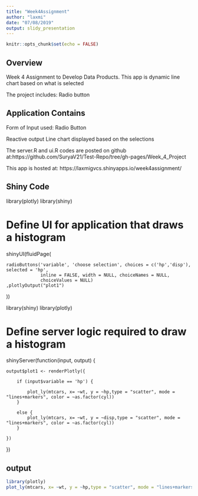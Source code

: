 ```yaml
---
title: "Week4Assignment"
author: "laxmi"
date: "07/08/2019"
output: slidy_presentation
---
```


```r
knitr::opts_chunk$set(echo = FALSE)
```

## Overview


Week 4 Assignment to Develop Data Products. This app is dynamic line chart based on what is selected

The project includes: Radio button 



## Application Contains

Form of Input used: Radio Button

Reactive output Line chart displayed based on the selections

The server.R and ui.R codes are posted on github at:https://github.com/SuryaV21/Test-Repo/tree/gh-pages/Week_4_Project

This app is hosted at: https://laxmigvcs.shinyapps.io/week4assignment/

## Shiny Code

library(plotly)
library(shiny)

# Define UI for application that draws a histogram
shinyUI(fluidPage(
    
    radioButtons('variable', 'choose selection', choices = c('hp','disp'), selected = 'hp',
                 inline = FALSE, width = NULL, choiceNames = NULL,
                 choiceValues = NULL)
    ,plotlyOutput("plot1")
))


library(shiny)
library(plotly)

# Define server logic required to draw a histogram
shinyServer(function(input, output) {
    
    output$plot1 <- renderPlotly({
        
        if (input$variable == 'hp') {
            
            plot_ly(mtcars, x= ~wt, y = ~hp,type = "scatter", mode = "lines+markers", color = ~as.factor(cyl))
        }
        
        else {
            plot_ly(mtcars, x= ~wt, y = ~disp,type = "scatter", mode = "lines+markers", color = ~as.factor(cyl))  
        }
        
    })
    
})





## output

``` r
library(plotly)
plot_ly(mtcars, x= ~wt, y = ~hp,type = "scatter", mode = "lines+markers", color = ~as.factor(cyl))
```



